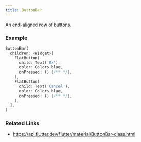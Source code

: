 ```yaml
---
title: ButtonBar
---
```


An end-aligned row of buttons.

### Example

```dart liveslice=ButtonBar
ButtonBar(
  children: <Widget>[
    FlatButton(
      child: Text('Ok'),
      color: Colors.blue,
      onPressed: () {/** */},
    ),
    FlatButton(
      child: Text('Cancel'),
      color: Colors.blue,
      onPressed: () {/** */},
    ),
  ],
)
```

### Related Links

- https://api.flutter.dev/flutter/material/ButtonBar-class.html
